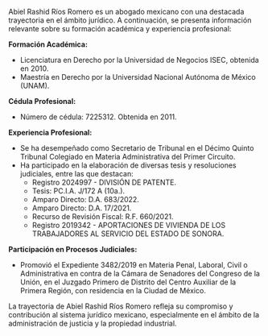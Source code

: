 Abiel Rashid Ríos Romero es un abogado mexicano con una destacada trayectoria en el ámbito jurídico. A continuación, se presenta información relevante sobre su formación académica y experiencia profesional:

**Formación Académica:**

- Licenciatura en Derecho por la Universidad de Negocios ISEC, obtenida en 2010.
- Maestría en Derecho por la Universidad Nacional Autónoma de México (UNAM).

**Cédula Profesional:**

- Número de cédula: 7225312. Obtenida en 2011.

**Experiencia Profesional:**

- Se ha desempeñado como Secretario de Tribunal en el Décimo Quinto Tribunal Colegiado en Materia Administrativa del Primer Circuito.
- Ha participado en la elaboración de diversas tesis y resoluciones judiciales, entre las que destacan:
  - Registro 2024997 - DIVISIÓN DE PATENTE.
  - Tesis: PC.I.A. J/172 A (10a.).
  - Amparo Directo: D.A. 683/2022.
  - Amparo Directo: D.A. 17/2021.
  - Recurso de Revisión Fiscal: R.F. 660/2021.
  - Registro 2019342 - APORTACIONES DE VIVIENDA DE LOS TRABAJADORES AL SERVICIO DEL ESTADO DE SONORA.

**Participación en Procesos Judiciales:**

- Promovió el Expediente 3482/2019 en Materia Penal, Laboral, Civil o Administrativa en contra de la Cámara de Senadores del Congreso de la Unión, en el Juzgado Primero de Distrito del Centro Auxiliar de la Primera Región, con residencia en la Ciudad de México.

La trayectoria de Abiel Rashid Ríos Romero refleja su compromiso y contribución al sistema jurídico mexicano, especialmente en el ámbito de la administración de justicia y la propiedad industrial.
